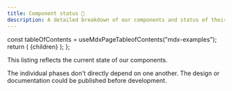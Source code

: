 ```yaml
---
title: Component status 🚀
description: A detailed breakdown of our components and status of their implementation.
---
```



<!-- vale off -->

  const tableOfContents = useMdxPageTableofContents("mdx-examples");
  return (
    <Layout
      description="A detailed breakdown of our components and status of their implementation."
      title="Component status 🚀"
      tableOfContents={tableOfContents}
    >
      {children}
    </Layout>
  );
};

<!-- vale on -->

This listing reflects the current state of our components.

The individual phases don't directly depend on one another.
The design or documentation could be published before development.

<ComponentStatusList />
